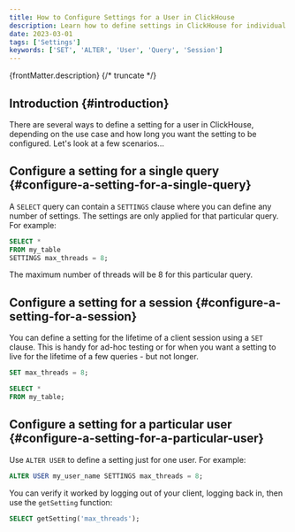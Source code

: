 ```yaml
---
title: How to Configure Settings for a User in ClickHouse
description: Learn how to define settings in ClickHouse for individual queries, client sessions, or specific users using `SET` and `ALTER USER` commands.
date: 2023-03-01
tags: ['Settings']
keywords: ['SET', 'ALTER', 'User', 'Query', 'Session']
---
```


{frontMatter.description}
{/* truncate */}

## Introduction {#introduction}

There are several ways to define a setting for a user in ClickHouse, depending on the use case and how long you want the setting to be configured. Let's look at a few scenarios...

## Configure a setting for a single query {#configure-a-setting-for-a-single-query}

A `SELECT` query can contain a `SETTINGS` clause where you can define any number of settings. The settings are only applied for that particular query. For example:

```sql
SELECT *
FROM my_table
SETTINGS max_threads = 8;
```

The maximum number of threads will be 8 for this particular query.

## Configure a setting for a session {#configure-a-setting-for-a-session}

You can define a setting for the lifetime of a client session using a `SET` clause. This is handy for ad-hoc testing or for when you want a setting to live for the lifetime of a few queries - but not longer.

```sql
SET max_threads = 8;

SELECT *
FROM my_table;
```

## Configure a setting for a particular user {#configure-a-setting-for-a-particular-user}

Use `ALTER USER` to define a setting just for one user. For example:

```sql
ALTER USER my_user_name SETTINGS max_threads = 8;
```

You can verify it worked by logging out of your client, logging back in, then use the `getSetting` function:

```sql
SELECT getSetting('max_threads');
```
